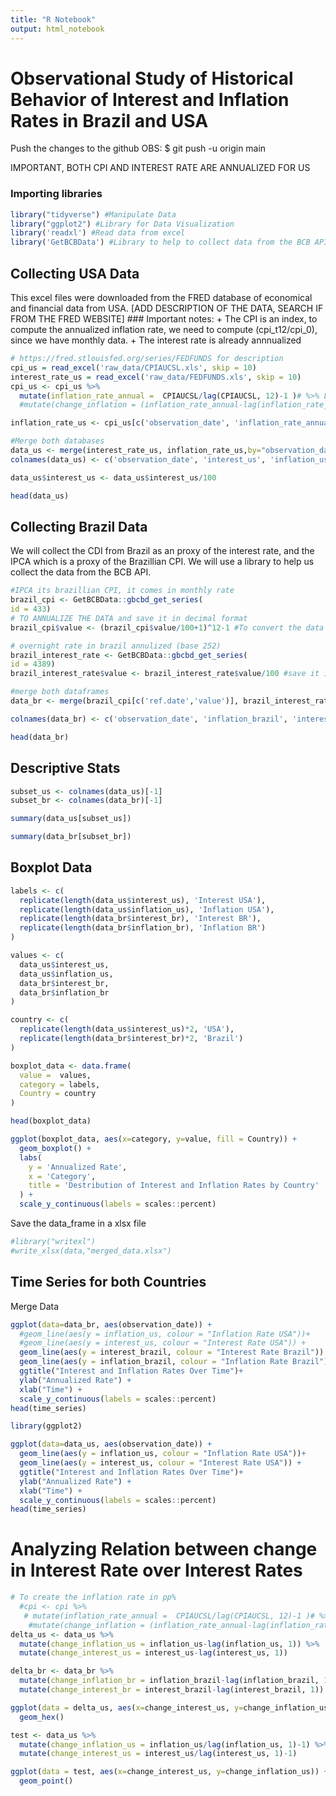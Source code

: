 ```yaml
---
title: "R Notebook"
output: html_notebook
---
```


# Observational Study of Historical Behavior of Interest and Inflation Rates in Brazil and USA

Push the changes to the github
OBS: $ git push -u origin main

IMPORTANT, BOTH CPI AND INTEREST RATE ARE ANNUALIZED FOR US

### Importing libraries
```r
library("tidyverse") #Manipulate Data
library("ggplot2") #Library for Data Visualization
library('readxl') #Read data from excel
library('GetBCBData') #Library to help to collect data from the BCB API (Central Bank of Brazil)
```
## Collecting USA Data

This excel files were downloaded from the FRED database of economical and financial data from USA.
[ADD DESCRIPTION OF THE DATA, SEARCH IF FROM THE FRED WEBSITE]
### Important notes:
+ The CPI is an index, to compute the annualized inflation rate, we need to compute (cpi_t12/cpi_0), since we have monthly data.
+ The interest rate is already annnualized
```r
# https://fred.stlouisfed.org/series/FEDFUNDS for description
cpi_us = read_excel('raw_data/CPIAUCSL.xls', skip = 10)
interest_rate_us = read_excel('raw_data/FEDFUNDS.xls', skip = 10)
cpi_us <- cpi_us %>%
  mutate(inflation_rate_annual =  CPIAUCSL/lag(CPIAUCSL, 12)-1 )# %>% LATER WHEN WE DECIDE TO COMPUTE THE CHANGE
  #mutate(change_inflation = (inflation_rate_annual-lag(inflation_rate_annual)))

inflation_rate_us <- cpi_us[c('observation_date', 'inflation_rate_annual')]

#Merge both databases
data_us <- merge(interest_rate_us, inflation_rate_us,by="observation_date")
colnames(data_us) <- c('observation_date', 'interest_us', 'inflation_us')

data_us$interest_us <- data_us$interest_us/100

head(data_us)
```

## Collecting Brazil Data
We will collect the CDI from Brazil as an proxy of the interest rate, and the IPCA which is a proxy of the Brazillian CPI. We will use a library to help us collect the data from the BCB API.
```r

#IPCA its brazillian CPI, it comes in monthly rate
brazil_cpi <- GetBCBData::gbcbd_get_series(
id = 433)
# TO ANNUALIZE THE DATA and save it in decimal format
brazil_cpi$value <- (brazil_cpi$value/100+1)^12-1 #To convert the data into annualized IPCA

# overnight rate in brazil annulized (base 252)
brazil_interest_rate <- GetBCBData::gbcbd_get_series(
id = 4389)
brazil_interest_rate$value <- brazil_interest_rate$value/100 #save it in decimal format

#merge both dataframes
data_br <- merge(brazil_cpi[c('ref.date','value')], brazil_interest_rate[c('ref.date','value')],by="ref.date")

colnames(data_br) <- c('observation_date', 'inflation_brazil', 'interest_brazil')

head(data_br)
```

## Descriptive Stats

```r
subset_us <- colnames(data_us)[-1]
subset_br <- colnames(data_br)[-1]

summary(data_us[subset_us])

summary(data_br[subset_br])

```
## Boxplot Data
```r
labels <- c(
  replicate(length(data_us$interest_us), 'Interest USA'),
  replicate(length(data_us$inflation_us), 'Inflation USA'),
  replicate(length(data_br$interest_br), 'Interest BR'),
  replicate(length(data_br$inflation_br), 'Inflation BR')
)

values <- c(
  data_us$interest_us, 
  data_us$inflation_us,
  data_br$interest_br,
  data_br$inflation_br
)

country <- c(
  replicate(length(data_us$interest_us)*2, 'USA'),
  replicate(length(data_br$interest_br)*2, 'Brazil')
)

boxplot_data <- data.frame(
  value =  values,
  category = labels,
  Country = country
)

head(boxplot_data)

ggplot(boxplot_data, aes(x=category, y=value, fill = Country)) +
  geom_boxplot() + 
  labs(
    y = 'Annualized Rate',
    x = 'Category',
    title = 'Destribution of Interest and Inflation Rates by Country'
  ) +
  scale_y_continuous(labels = scales::percent)
```

Save the data_frame in a xlsx file
```r
#library("writexl")
#write_xlsx(data,"merged_data.xlsx")
```

## Time Series for both Countries

Merge Data
```r

ggplot(data=data_br, aes(observation_date)) +
  #geom_line(aes(y = inflation_us, colour = "Inflation Rate USA"))+
  #geom_line(aes(y = interest_us, colour = "Interest Rate USA")) +
  geom_line(aes(y = interest_brazil, colour = "Interest Rate Brazil")) +
  geom_line(aes(y = inflation_brazil, colour = "Inflation Rate Brazil"))+
  ggtitle("Interest and Inflation Rates Over Time")+
  ylab("Annualized Rate") +
  xlab("Time") +
  scale_y_continuous(labels = scales::percent)
head(time_series)
```


```r
library(ggplot2)

ggplot(data=data_us, aes(observation_date)) +
  geom_line(aes(y = inflation_us, colour = "Inflation Rate USA"))+
  geom_line(aes(y = interest_us, colour = "Interest Rate USA")) +
  ggtitle("Interest and Inflation Rates Over Time")+
  ylab("Annualized Rate") +
  xlab("Time") +
  scale_y_continuous(labels = scales::percent)
head(time_series)
```

# Analyzing Relation between change in Interest Rate over Interest Rates
```r
# To create the inflation rate in pp%
  #cpi <- cpi %>%
   # mutate(inflation_rate_annual =  CPIAUCSL/lag(CPIAUCSL, 12)-1 )# %>% LATER WHEN WE DECIDE TO COMPUTE THE CHANGE
    #mutate(change_inflation = (inflation_rate_annual-lag(inflation_rate_annual)))
delta_us <- data_us %>% 
  mutate(change_inflation_us = inflation_us-lag(inflation_us, 1)) %>%
  mutate(change_interest_us = interest_us-lag(interest_us, 1))

delta_br <- data_br %>% 
  mutate(change_inflation_br = inflation_brazil-lag(inflation_brazil, 1)) %>%
  mutate(change_interest_br = interest_brazil-lag(interest_brazil, 1))

ggplot(data = delta_us, aes(x=change_interest_us, y=change_inflation_us)) +
  geom_hex()
```
```r
test <- data_us %>% 
  mutate(change_inflation_us = inflation_us/lag(inflation_us, 1)-1) %>%
  mutate(change_interest_us = interest_us/lag(interest_us, 1)-1)

ggplot(data = test, aes(x=change_interest_us, y=change_inflation_us)) +
  geom_point()
```



